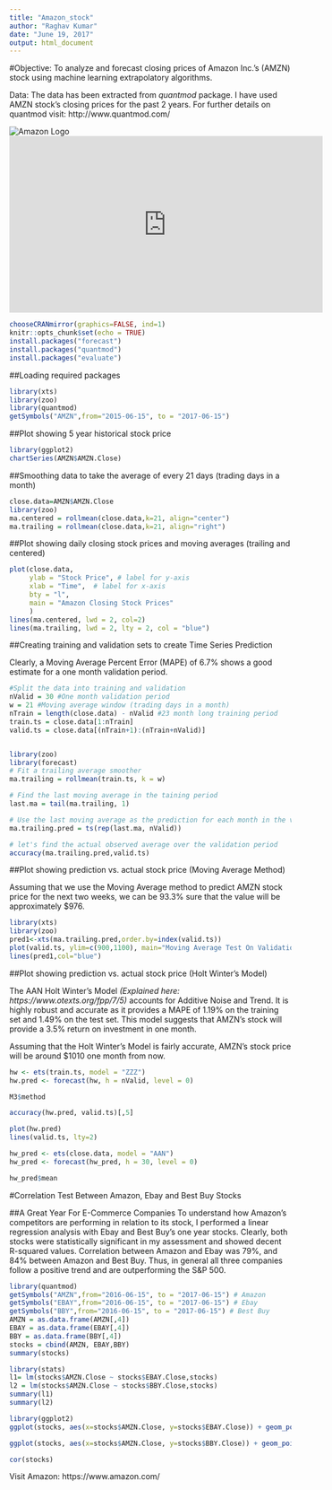 ```yaml
---
title: "Amazon_stock"
author: "Raghav Kumar"
date: "June 19, 2017"
output: html_document
---
```

#Objective: To analyze and forecast closing prices of Amazon Inc.'s (AMZN) stock using machine learning extrapolatory algorithms.

Data: The data has been extracted from _quantmod_ package. I have used AMZN stock's closing prices for the past 2 years. For further details on quantmod visit: http://www.quantmod.com/

![Amazon Logo](/amazon.jpg)
<iframe width="560" height="315" src="https://www.youtube.com/embed/bfgPyu3PPJ0" frameborder="0" allowfullscreen></iframe>

```r
chooseCRANmirror(graphics=FALSE, ind=1)
knitr::opts_chunk$set(echo = TRUE)
install.packages("forecast")
install.packages("quantmod")
install.packages("evaluate")
```

##Loading required packages
```r
library(xts)
library(zoo)
library(quantmod)
getSymbols("AMZN",from="2015-06-15", to = "2017-06-15")
```
##Plot showing 5 year historical stock price
```r
library(ggplot2)
chartSeries(AMZN$AMZN.Close)
```

##Smoothing data to take the average of every 21 days (trading days in a month)
```r
close.data=AMZN$AMZN.Close
library(zoo)
ma.centered = rollmean(close.data,k=21, align="center")
ma.trailing = rollmean(close.data,k=21, align="right")
```

##Plot showing daily closing stock prices and moving averages (trailing and centered)
```r
plot(close.data,
     ylab = "Stock Price", # label for y-axis
     xlab = "Time",  # label for x-axis
     bty = "l", 
     main = "Amazon Closing Stock Prices"
     )
lines(ma.centered, lwd = 2, col=2) 
lines(ma.trailing, lwd = 2, lty = 2, col = "blue") 

```

##Creating training and validation sets to create Time Series Prediction

Clearly, a Moving Average Percent Error (MAPE) of 6.7% shows a good estimate for a one month  validation period.
```r
#Split the data into training and validation
nValid = 30 #One month validation period
w = 21 #Moving average window (trading days in a month)
nTrain = length(close.data) - nValid #23 month long training period
train.ts = close.data[1:nTrain]
valid.ts = close.data[(nTrain+1):(nTrain+nValid)]


library(zoo)
library(forecast)
# Fit a trailing average smoother
ma.trailing = rollmean(train.ts, k = w)

# Find the last moving average in the taining period
last.ma = tail(ma.trailing, 1)

# Use the last moving average as the prediction for each month in the validation period
ma.trailing.pred = ts(rep(last.ma, nValid))

# let's find the actual observed average over the validation period
accuracy(ma.trailing.pred,valid.ts)
```

##Plot showing prediction vs. actual stock price (Moving Average Method)

Assuming that we use the Moving Average method to predict AMZN stock price for the next two weeks, we can be 93.3% sure that the value will be approximately $976.
```r
library(xts)
library(zoo)
pred1<-xts(ma.trailing.pred,order.by=index(valid.ts))
plot(valid.ts, ylim=c(900,1100), main="Moving Average Test On Validation Period", ylab="Closing Price")
lines(pred1,col="blue")
```

##Plot showing prediction vs. actual stock price (Holt Winter's Model)

The AAN Holt Winter's Model _(Explained here: https://www.otexts.org/fpp/7/5)_ accounts for Additive Noise and Trend. It is highly robust and accurate as it provides a MAPE of 1.19% on the training set and 1.49% on the test set. This model suggests that AMZN's stock will provide a 3.5% return on investment in one month.

Assuming that the Holt Winter's Model is fairly accurate, AMZN's stock price will be around $1010 one month from now.

```r
hw <- ets(train.ts, model = "ZZZ")
hw.pred <- forecast(hw, h = nValid, level = 0)

M3$method

accuracy(hw.pred, valid.ts)[,5]

plot(hw.pred)
lines(valid.ts, lty=2)

hw_pred <- ets(close.data, model = "AAN")
hw_pred <- forecast(hw_pred, h = 30, level = 0)

hw_pred$mean
```

#Correlation Test Between Amazon, Ebay and Best Buy Stocks

##A Great Year For E-Commerce Companies
To understand how Amazon's competitors are performing in relation to its stock, I performed a linear regression analysis with Ebay and Best Buy's one year stocks. Clearly, both stocks were statistically significant in my assessment and showed decent R-squared values. Correlation between Amazon and Ebay was 79%, and 84% between Amazon and Best Buy. Thus, in general all three companies follow a positive trend and are outperforming the S&P 500. 

```r
library(quantmod)
getSymbols("AMZN",from="2016-06-15", to = "2017-06-15") # Amazon
getSymbols("EBAY",from="2016-06-15", to = "2017-06-15") # Ebay
getSymbols("BBY",from="2016-06-15", to = "2017-06-15") # Best Buy
AMZN = as.data.frame(AMZN[,4])
EBAY = as.data.frame(EBAY[,4])
BBY = as.data.frame(BBY[,4])
stocks = cbind(AMZN, EBAY,BBY)
summary(stocks)

library(stats)
l1= lm(stocks$AMZN.Close ~ stocks$EBAY.Close,stocks)
l2 = lm(stocks$AMZN.Close ~ stocks$BBY.Close,stocks)
summary(l1)
summary(l2)

library(ggplot2)
ggplot(stocks, aes(x=stocks$AMZN.Close, y=stocks$EBAY.Close)) + geom_point() + theme_minimal() + stat_smooth(method="lm",colour="blue", se=FALSE) + ggtitle("Correlation: AMZN and EBAY")

ggplot(stocks, aes(x=stocks$AMZN.Close, y=stocks$BBY.Close)) + geom_point() + theme_minimal() + stat_smooth(method="lm",colour="blue", se=FALSE) + ggtitle("Correlation: AMZN and BBY") 

cor(stocks)
```


Visit Amazon: https://www.amazon.com/
